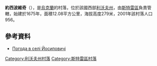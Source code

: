 {{coord|49|16|33|N|24|2|18|E|scale:100000|display=title}}

'''約西波維奇'''（{{lang-uk|Йосиповичі}}），是[[烏克蘭|烏克蘭]]的村落，位於該國西部[[利沃夫州|利沃夫州]]，由[[斯特雷區|斯特雷區]]負責管轄，始建於1675年，面積12.08平方公里，海拔高度279米，2001年該村落人口956。

==參考資料==
* [http://weather.in.ua/ua/l'vovskaja/9688 Погода в селі Йосиповичі] {{Wayback|url=http://weather.in.ua/ua/l%27vovskaja/9688 |date=20160305085039 }}

{{DEFAULTSORT:Йосиповичі}}
[[Category:利沃夫州村落|Category:利沃夫州村落]]
[[Category:斯特雷區村落|Category:斯特雷區村落]]


{{Lviv-geo-stub}}